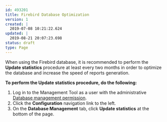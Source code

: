 ---
id: 493201
title: Firebird Database Optimization
version: 1
created: |
  2019-07-08 10:21:22.624
updated: |
  2019-08-21 20:07:23.698
status: draft
type: Page
---

When using the Firebird database, it is recommended to perform the **Update statistics** procedure at least every two months in order to optimize the database and increase the speed of reports generation.

**To perform the Update statistics procedure, do the following:**

1. Log in to the Management Tool as a user with the administrative [Database management permission](https://documentation.ekransystem.com/display/DOC/Administrative+Permissions).
2. Click the **Configuration** navigation link to the left.
3. On the **Database Management** tab, click **Update statistics** at the bottom of the page.


